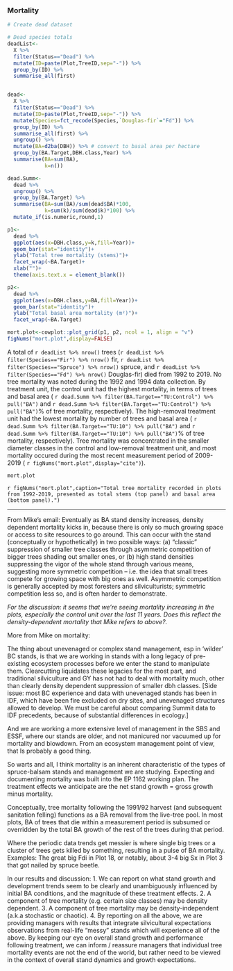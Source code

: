 ### Mortality

```r

# Create dead dataset

# Dead species totals
deadList<-
  X %>% 
  filter(Status=="Dead") %>% 
  mutate(ID=paste(Plot,TreeID,sep="-")) %>% 
  group_by(ID) %>% 
  summarise_all(first)


dead<-
  X %>% 
  filter(Status=="Dead") %>% 
  mutate(ID=paste(Plot,TreeID,sep="-")) %>% 
  mutate(Species=fct_recode(Species,`Douglas-fir`="Fd")) %>% 
  group_by(ID) %>% 
  summarise_all(first) %>% 
  ungroup() %>% 
  mutate(BA=d2ba(DBH)) %>% # convert to basal area per hectare 
  group_by(BA.Target,DBH.class,Year) %>% 
  summarise(BA=sum(BA),
            k=n()) 

dead.Summ<-
  dead %>% 
  ungroup() %>% 
  group_by(BA.Target) %>% 
  summarise(BA=sum(BA)/sum(dead$BA)*100,
            k=sum(k)/sum(dead$k)*100) %>% 
  mutate_if(is.numeric,round,1)

p1<-
  dead %>% 
  ggplot(aes(x=DBH.class,y=k,fill=Year))+
  geom_bar(stat="identity")+
  ylab("Total tree mortality (stems)")+
  facet_wrap(~BA.Target)+
  xlab("")+
  theme(axis.text.x = element_blank())

p2<-
  dead %>% 
  ggplot(aes(x=DBH.class,y=BA,fill=Year))+
  geom_bar(stat="identity")+
  ylab("Total basal area mortality (m²)")+
  facet_wrap(~BA.Target)

mort.plot<-cowplot::plot_grid(p1, p2, ncol = 1, align = "v")
figNums("mort.plot",display=FALSE)


```

A total of `r deadList %>% nrow()` trees (`r deadList %>% filter(Species=="Fir") %>% nrow()` fir, `r deadList %>% filter(Species=="Spruce") %>% nrow()` spruce, and `r deadList %>% filter(Species=="Fd") %>% nrow()` Douglas-fir) died from 1992 to 2019.  No tree mortality was noted during the 1992 and 1994 data collection.  By treatment unit, the control unit had the highest mortality, in terms of trees and basal area (
`r dead.Summ %>% filter(BA.Target=="TU:Control") %>% pull("BA")` and 
`r dead.Summ %>% filter(BA.Target=="TU:Control") %>% pull("BA")`% of tree mortality, respectively).  The high-removal treatment unit had the lowest mortality by number of trees and basal area (
`r dead.Summ %>% filter(BA.Target=="TU:10") %>% pull("BA")` and 
`r dead.Summ %>% filter(BA.Target=="TU:10") %>% pull("BA")`% of tree mortality, respectively).  Tree mortality was concentrated in the smaller diameter classes in the control and low-removal treatment unit, and most mortality occured during the most recent measurement period of 2009-2019 (
`r figNums("mort.plot",display="cite")`).


```r
mort.plot
```

`r figNums("mort.plot",caption="Total tree mortality recorded in plots from 1992-2019, presented as total stems (top panel) and basal area (bottom panel).")`

---------------------------

From Mike's email:
Eventually as BA stand density increases, density dependent mortality kicks in, because there is only so much growing space or access to site resources to go around. This can occur with the stand (conceptually or hypothetically)  in two possible ways: (a) “classic” suppression of smaller tree classes through asymmetric competition of bigger trees shading out smaller ones, or (b) high stand densities suppressing the vigor of the whole stand through various means, suggesting more symmetric competition – i.e. the idea that small trees compete for growing space with big ones as well. Asymmetric competition is generally accepted by most foresters and silviculturists; symmetric competition less so, and is often harder to demonstrate. 

*For the discussion: it seems that we're seeing mortality increasing in the plots, especially the control unit over the last 11 years.  Does this reflect the density-dependent mortality that Mike refers to above?.*

More from Mike on mortality: 

The thing about unevenaged or complex stand management, esp in ‘wilder’ BC stands, is that we are working in stands with a long legacy of pre-existing ecosystem processes before we enter the stand to manipulate them. Clearcutting liquidates these legacies for the most part, and traditional silviculture and GY has not had to deal with mortality much, other than clearly density dependent suppression of smaller dbh classes. [Side issue: most BC experience and data with unevenaged stands has been in IDF, which have been fire excluded on dry sites, and unevenaged structures allowed to develop. We must be careful about comparing Summit data to IDF precedents, because of substantial differences in ecology.]

And we are working a more extensive level of management in the SBS and ESSF,  where our stands are older, and not manicured nor vacuumed up for mortality and blowdown. From an ecosystem management point of view, that Is probably a good thing. 

So warts and all, I think mortality is an inherent characteristic of the types of spruce-balsam stands and management we are studying. Expecting and documenting mortality was built into the EP 1162 working plan. The treatment effects we anticipate are the net stand growth = gross growth minus mortality. 

Conceptually, tree mortality following the 1991/92 harvest (and subsequent sanitation felling)  functions as a BA removal from the live-tree pool. In most plots, BA of trees that die within a measurement period is subsumed or overridden by the total BA growth of the rest of the trees during that period. 

Where the periodic data trends get messier is where single big trees or a cluster of trees gets killed by something, resulting in a pulse of BA mortality. Examples: The great big Fdi in Plot 18, or notably, about 3-4 big Sx in Plot 3 that got nailed by spruce beetle. 

In our results and discussion:
1.	We can report on what stand growth and development trends seem to be clearly and unambiguously  influenced by initial BA conditions, and the magnitude of these treatment effects. 
2.	A component of tree mortality (e.g. certain size classes) may be density dependent. 
3.	A component of tree mortality may be density-independent (a.k.a stochastic or chaotic). 
4.	By reporting on all the above, we are providing managers with results that integrate silvicultural expectations observations from real-life “messy” stands which will experience all of the above. By keeping our eye on overall stand growth and performance following treatment, we can inform / reassure managers that individual tree mortality events are not the end of the world, but rather need to be viewed in the context of overall stand dynamics and growth expectations. 